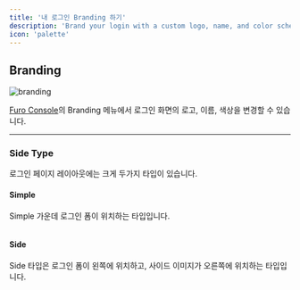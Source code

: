 ```yaml
---
title: '내 로그인 Branding 하기'
description: 'Brand your login with a custom logo, name, and color scheme.'
icon: 'palette'
---
```


## Branding

<img src="/images/branding.png" alt="branding" />

[Furo Console](https://console.furo.one)의 Branding 메뉴에서 로그인 화면의 로고, 이름, 색상을 변경할 수 있습니다.

---

### Side Type

로그인 페이지 레이아웃에는 크게 두가지 타입이 있습니다.

#### Simple

Simple 가운데 로그인 폼이 위치하는 타입입니다.

<img src="/images/simple-type.png" alt="" />

#### Side

Side 타입은 로그인 폼이 왼쪽에 위치하고, 사이드 이미지가 오른쪽에 위치하는 타입입니다.

<img src="/images/side-type.png" alt="" />
